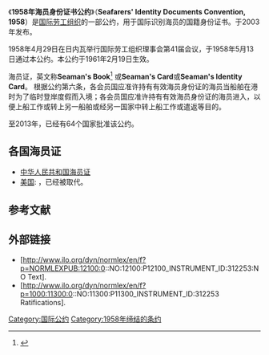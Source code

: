 {{expand|time=2016-05-29T10:35:42+00:00}}
《'''1958年海员身份证书公约'''》（'''Seafarers' Identity Documents Convention, 1958'''）是[[国际劳工组织|国际劳工组织]]的一部公约，用于国际识别海员的国籍身份证书。{{tsl|en|Seafarers' Identity Documents Convention (Revised), 2003|修订版公约C185}}于2003年发布。

1958年4月29日在日内瓦举行国际劳工组织理事会第41届会议，于1958年5月13日通过本公约。本公约于1961年2月19日生效。

海员证，英文称'''Seaman's Book'''<ref>{{cite web |url=http://www.balglobal.com/News/NewsDetail/tabid/266/id/239/language/en-US/GLOBAL--New-Offshore-and-Maritime-Seafarer-ID-Standards-under-ILO-185.aspx |title=存档副本 |accessdate=2015-08-18 |deadurl=yes |archiveurl=https://web.archive.org/web/20160821182138/http://www.balglobal.com/News/NewsDetail/tabid/266/id/239/language/en-US/GLOBAL--New-Offshore-and-Maritime-Seafarer-ID-Standards-under-ILO-185.aspx |archivedate=2016-08-21 }}</ref> 或'''Seaman's Card'''或'''Seaman's Identity Card'''。 根据公约第六条，各会员国应准许持有有效海员身份证的海员当船舶在港时为了临时登岸度假而入境；各会员国应准许持有有效海员身份证的海员进入，以便上船工作或转上另一船舶或经另一国家中转上船工作或遣返等目的。

至2013年，已经有64个国家批准该公约。
 
== 各国海员证 ==
* [[中华人民共和国海员证|中华人民共和国海员证]]
* [[美国|美国]]: {{tsl|en|Merchant Mariner's Document}}，已经被{{tsl|en|Merchant Mariner Credential}}取代。

==参考文献==
{{Reflist}}

== 外部链接 ==
*[http://www.ilo.org/dyn/normlex/en/f?p=NORMLEXPUB:12100:0::NO:12100:P12100_INSTRUMENT_ID:312253:NO Text]{{Wayback|url=http://www.ilo.org/dyn/normlex/en/f?p=NORMLEXPUB:12100:0::NO:12100:P12100_INSTRUMENT_ID:312253:NO |date=20201101233716 }}.
*[http://www.ilo.org/dyn/normlex/en/f?p=1000:11300:0::NO:11300:P11300_INSTRUMENT_ID:312253 Ratifications]{{Wayback|url=http://www.ilo.org/dyn/normlex/en/f?p=1000:11300:0::NO:11300:P11300_INSTRUMENT_ID:312253 |date=20190821132637 }}.

[[Category:国际公约|Category:国际公约]]
[[Category:1958年缔结的条约|Category:1958年缔结的条约]]
